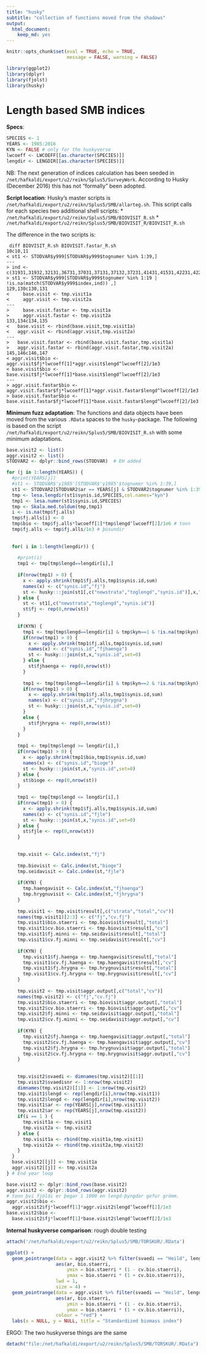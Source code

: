 ```yaml
---
title: "husky"
subtitle: "collection of functions moved from the shadows"
output: 
  html_document: 
    keep_md: yes
---
```



```r
knitr::opts_chunk$set(eval = TRUE, echo = TRUE,
                      message = FALSE, warning = FALSE)
```

```r
library(ggplot2)
library(dplyr)
library(fjolst)
library(husky)
```

# Length based SMB indices

__Specs__:
```r
SPECIES <- 1
YEARS <- 1985:2016
KYN <- FALSE # only for the huskyverse
lwcoeff <- LWCOEFF[[as.character(SPECIES)]]
lengdir <- LENGDIR[[as.character(SPECIES)]]
```

NB: The next generation of indices calculation has been seeded in `/net/hafkaldi/export/u2/reikn/Splus5/SurveyWork`. According to Husky (December 2016) this has not "formally" been adopted.

__Script location__: Husky's master scripts is `/net/hafkaldi/export/u2/reikn/Splus5/SMB/allarteg.sh`. This script calls for each species two additional shell scripts:
* `/net/hafkaldi/export/u2/reikn/Splus5/SMB/BIOVISIT_R.sh`
* `/net/hafkaldi/export/u2/reikn/Splus5/SMB/BIOVISIT_R/BIOVISIT_R.sh`

The difference in the two scripts is:
```
 diff BIOVISIT_R.sh BIOVISIT.fastar_R.sh 
10c10,11
< st1 <- STODVAR$y999[STODVAR$y999$tognumer %in% 1:39,]
---
> ind <- c(31931,31932,32131,36731,37031,37131,37132,37231,41431,41531,42231,42232,47431,52331)
> st1 <- STODVAR$y999[STODVAR$y999$tognumer %in% 1:19 | !is.na(match(STODVAR$y999$index,ind)) ,]
129,130c130,131
<     base.visit <- tmp.visit1a
<     aggr.visit <- tmp.visit2a
---
>     base.visit.fastar <- tmp.visit1a
>     aggr.visit.fastar <- tmp.visit2a
133,134c134,135
<   base.visit <- rbind(base.visit,tmp.visit1a)
<   aggr.visit <- rbind(aggr.visit,tmp.visit2a) 
---
>   base.visit.fastar <- rbind(base.visit.fastar,tmp.visit1a)
>   aggr.visit.fastar <- rbind(aggr.visit.fastar,tmp.visit2a) 
145,146c146,147
< aggr.visit$bio <- aggr.visit$fj*lwcoeff[1]*aggr.visit$lengd^lwcoeff[2]/1e3
< base.visit$bio <- base.visit$fj*lwcoeff[1]*base.visit$lengd^lwcoeff[2]/1e3
---
> aggr.visit.fastar$bio <- aggr.visit.fastar$fj*lwcoeff[1]*aggr.visit.fastar$lengd^lwcoeff[2]/1e3
> base.visit.fastar$bio <- base.visit.fastar$fj*lwcoeff[1]*base.visit.fastar$lengd^lwcoeff[2]/1e3
```
__Minimum fuzz adaptation__: The functions and data objects have been moved from the various `.RData` spaces to the `husky`-package. The following is based on the script `/net/hafkaldi/export/u2/reikn/Splus5/SMB/BIOVISIT_R.sh` with some minimum adaptations.

```r
base.visit2 <- list()
aggr.visit2 <- list()
STODVAR2 <- dplyr::bind_rows(STODVAR)  # EH added

for (j in 1:length(YEARS)) {
  #print(YEARS[j])
  #st1 <- STODVAR$'y1985'[STODVAR$'y1985'$tognumer %in% 1:39,]
  st1 <- STODVAR2[STODVAR2$ar == YEARS[j] & STODVAR2$tognumer %in% 1:39,] # EH added
  tmp <- lesa.lengdir(st1$synis.id,SPECIES,col.names="kyn")
  tmp1 <- lesa.numer(st1$synis.id,SPECIES) 
  tmp <- Skala.med.toldum(tmp,tmp1)
  i <- is.na(tmp$fj.alls) 
  tmp$fj.alls[i] <- 0
  tmp$bio <- tmp$fj.alls*lwcoeff[1]*tmp$lengd^lwcoeff[2]/1e6 # tonn
  tmp$fj.alls <- tmp$fj.alls/1e3 # þúsundir
  
  
  for( i in 1:length(lengdir)) {
    
    #print(i) 
    tmp1 <- tmp[tmp$lengd==lengdir[i],]
    
    if(nrow(tmp1) > 0) {
      x <- apply.shrink(tmp1$fj.alls,tmp1$synis.id,sum) 
      names(x) <- c("synis.id","fj")
      st <- husky:::join(st1[,c("newstrata","toglengd","synis.id")],x,"synis.id",set=0)
    } else {
      st <- st1[,c("newstrata","toglengd","synis.id")]
      st$fj <- rep(0,nrow(st)) 
    }
    
    if(KYN) {
      tmp1 <- tmp[tmp$lengd==lengdir[i] & tmp$kyn==1 & !is.na(tmp$kyn),]
      if(nrow(tmp1) > 0) {
        x <- apply.shrink(tmp1$fj.alls,tmp1$synis.id,sum) 
        names(x) <- c("synis.id","fjhaenga")
        st <- husky:::join(st,x,"synis.id",set=0)
      } else {
        st$fjhaenga <- rep(0,nrow(st)) 
      }
      
      tmp1 <- tmp[tmp$lengd==lengdir[i] & tmp$kyn==2 & !is.na(tmp$kyn),]
      if(nrow(tmp1) > 0) {
        x <- apply.shrink(tmp1$fj.alls,tmp1$synis.id,sum) 
        names(x) <- c("synis.id","fjhrygna")
        st <- husky:::join(st,x,"synis.id",set=0)
      }
      else {
        st$fjhrygna <- rep(0,nrow(st)) 
      }
    }
    
    tmp1 <- tmp[tmp$lengd >= lengdir[i],]
    if(nrow(tmp1) > 0) {
      x <- apply.shrink(tmp1$bio,tmp1$synis.id,sum) 
      names(x) <- c("synis.id","bioge") 
      st <- husky:::join(st,x,"synis.id",set=0)
    } else {
      st$bioge <- rep(0,nrow(st)) 
    }
    
    tmp1 <- tmp[tmp$lengd <= lengdir[i],]
    if(nrow(tmp1) > 0) {
      x <- apply.shrink(tmp1$fj.alls,tmp1$synis.id,sum) 
      names(x) <- c("synis.id","fjle")
      st <- husky:::join(st,x,"synis.id",set=0)
    } else {
      st$fjle <- rep(0,nrow(st)) 
    }
    
    
    tmp.visit <- Calc.index(st,"fj")
    
    tmp.biovisit <- Calc.index(st,"bioge")
    tmp.seidavisit <- Calc.index(st,"fjle")
    
    if(KYN) {
      tmp.haengavisit <- Calc.index(st,"fjhaenga")
      tmp.hrygnuvisit <- Calc.index(st,"fjhrygna")
    }
    
    tmp.visit1 <- tmp.visit$result[,c("strata","total","cv")]
    names(tmp.visit1)[2:3] <- c("fj","cv.fj")
    tmp.visit1$bio.staerri <- tmp.biovisit$result[,"total"]
    tmp.visit1$cv.bio.staerri <- tmp.biovisit$result[,"cv"]
    tmp.visit1$fj.minni <- tmp.seidavisit$result[,"total"]
    tmp.visit1$cv.fj.minni <- tmp.seidavisit$result[,"cv"]
    
    if(KYN) {
      tmp.visit1$fj.haenga <- tmp.haengavisit$result[,"total"]
      tmp.visit1$cv.fj.haenga <- tmp.haengavisit$result[,"cv"]
      tmp.visit1$fj.hrygna <- tmp.hrygnuvisit$result[,"total"]
      tmp.visit1$cv.fj.hrygna <- tmp.hrygnuvisit$result[,"cv"]
    }
    
    tmp.visit2 <- tmp.visit$aggr.output[,c("total","cv")]
    names(tmp.visit2) <- c("fj","cv.fj") 
    tmp.visit2$bio.staerri <- tmp.biovisit$aggr.output[,"total"]
    tmp.visit2$cv.bio.staerri <- tmp.biovisit$aggr.output[,"cv"]
    tmp.visit2$fj.minni <- tmp.seidavisit$aggr.output[,"total"]
    tmp.visit2$cv.fj.minni <- tmp.seidavisit$aggr.output[,"cv"]
    
    if(KYN) {
      tmp.visit2$fj.haenga <- tmp.haengavisit$aggr.output[,"total"]
      tmp.visit2$cv.fj.haenga <- tmp.haengavisit$aggr.output[,"cv"]
      tmp.visit2$fj.hrygna <- tmp.hrygnuvisit$aggr.output[,"total"]
      tmp.visit2$cv.fj.hrygna <- tmp.hrygnuvisit$aggr.output[,"cv"]
    }
    
    
    tmp.visit2$svaedi <- dimnames(tmp.visit2)[[1]]
    tmp.visit2$svaedisnr <- 1:nrow(tmp.visit2)
    dimnames(tmp.visit2)[[1]] <- 1:nrow(tmp.visit2)
    tmp.visit1$lengd <- rep(lengdir[i],nrow(tmp.visit1))
    tmp.visit2$lengd <- rep(lengdir[i],nrow(tmp.visit2))
    tmp.visit1$ar <- rep(YEARS[j],nrow(tmp.visit1))
    tmp.visit2$ar <- rep(YEARS[j],nrow(tmp.visit2))
    if(i == 1 ) {
      tmp.visit1a <- tmp.visit1
      tmp.visit2a <- tmp.visit2
    } else {
      tmp.visit1a <- rbind(tmp.visit1a,tmp.visit1)
      tmp.visit2a <- rbind(tmp.visit2a,tmp.visit2)
    }
  }
  base.visit2[[j]] <- tmp.visit1a
  aggr.visit2[[j]] <- tmp.visit2a
} # End year loop

base.visit2 <- dplyr::bind_rows(base.visit2)
aggr.visit2 <- dplyr::bind_rows(aggr.visit2)
# tonn því fjöldi er þegar í 1000 en lengd-þyngdar gefur grömm.  
aggr.visit2$bio <-
  aggr.visit2$fj*lwcoeff[1]*aggr.visit2$lengd^lwcoeff[2]/1e3
base.visit2$bio <-
  base.visit2$fj*lwcoeff[1]*base.visit2$lengd^lwcoeff[2]/1e3
```

__Internal huskyverse comparison__: rough double testing

```r
attach('/net/hafkaldi/export/u2/reikn/Splus5/SMB/TORSKUR/.RData')
```

```r
ggplot() +
  geom_pointrange(data = aggr.visit2 %>% filter(svaedi == "Heild", lengd == min(lengd)),
                  aes(ar, bio.staerri, 
                      ymin = bio.staerri * (1 - cv.bio.staerri),
                      ymax = bio.staerri * (1 + cv.bio.staerri)),
                  lwd = 1,
                  size = 4) +
  geom_pointrange(data = aggr.visit %>% filter(svaedi == "Heild", lengd == min(lengd)),
                  aes(ar, bio.staerri, 
                      ymin = bio.staerri * (1 - cv.bio.staerri),
                      ymax = bio.staerri * (1 + cv.bio.staerri)),
                  colour = "red") +
  labs(x = NULL, y = NULL, title = "Standardized biomass index")
```

ERGO: The two huskyverse things are the same

```r
detach("file:/net/hafkaldi/export/u2/reikn/Splus5/SMB/TORSKUR/.RData")
```
